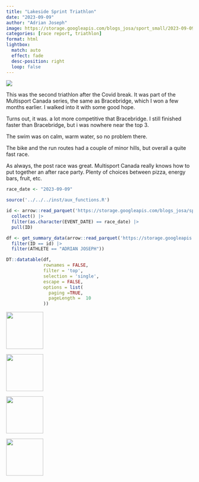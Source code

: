 ```yaml
---
title: "Lakeside Sprint Triathlon"
date: "2023-09-09"
author: "Adrian Joseph"
image: https://storage.googleapis.com/blogs_josa/sport_small/2023-09-09_LAKESIDE_SPRINT_TRIATHLON/img/00.png
categories: [race report, triathlon]
format: html
lightbox:
  match: auto
  effect: fade
  desc-position: right
  loop: false
---
```

![](https://storage.googleapis.com/blogs_josa/sport_small/2023-09-09_LAKESIDE_SPRINT_TRIATHLON/img/00.png)

This was the second triathlon after the Covid break. It was part of the Multisport Canada series, the same as Bracebridge, which I won a few months earlier. I walked into it with some good hope.

Turns out, it was. a lot more competitive that Bracebridge. I still finished faster than Bracebridge, but i was nowhere near the top 3.

The swim was on calm, warm water, so no problem there.

The bike and the run routes had a couple of minor hills, but overall a quite fast race.

As always, the post race was great. Multisport Canada really knows how to put together an after race party. Plenty of choices between pizza, energy bars, fruit, etc.



```r
race_date <- "2023-09-09"

source('../../../inst/aux_functions.R')

id <- arrow::read_parquet('https://storage.googleapis.com/blogs_josa/sport/parquets/main_dataset.parquet') |>
  collect() |>
  filter(as.character(EVENT_DATE) == race_date) |>
  pull(ID)

df <- get_summary_data(arrow::read_parquet('https://storage.googleapis.com/blogs_josa/sport/parquets/all_results.parquet') |>
  filter(ID == id) |>
  filter(ATHLETE == "ADRIAN JOSEPH"))

DT::datatable(df,
              rownames = FALSE,
              filter = 'top',
              selection = 'single',
              escape = FALSE,
              options = list(
                paging =TRUE,
                pageLength =  10
              ))
```





::: {layout-ncol=4}
![](https://storage.googleapis.com/blogs_josa/sport_small/2023-09-09_LAKESIDE_SPRINT_TRIATHLON/img/00.png){ width="100" group="hi" }

![](https://storage.googleapis.com/blogs_josa/sport_small/2023-09-09_LAKESIDE_SPRINT_TRIATHLON/img/01.png){ width="100" group="hi" }

![](https://storage.googleapis.com/blogs_josa/sport_small/2023-09-09_LAKESIDE_SPRINT_TRIATHLON/img/02.png){ width="100" group="hi" }

![](https://storage.googleapis.com/blogs_josa/sport_small/2023-09-09_LAKESIDE_SPRINT_TRIATHLON/img/03.png){ width="100" group="hi" }


:::
